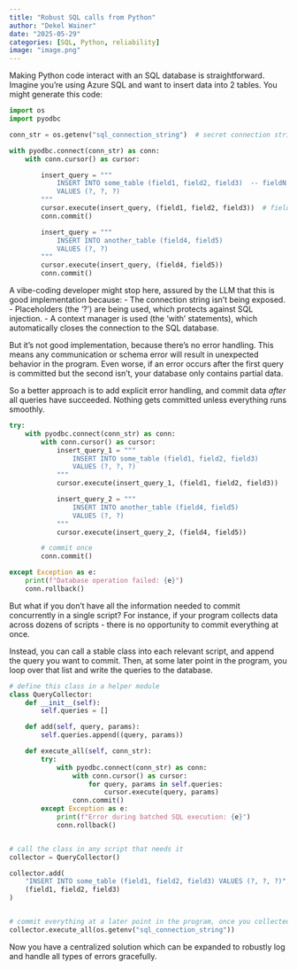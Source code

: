 ```yaml
---
title: "Robust SQL calls from Python"
author: "Dekel Wainer"
date: "2025-05-29"
categories: [SQL, Python, reliability]
image: "image.png"
---
```


Making Python code interact with an SQL database is straightforward.
Imagine you're using Azure SQL and want to insert data into 2 tables. You might generate this code:

```Python
import os
import pyodbc

conn_str = os.getenv("sql_connection_string")  # secret connection string

with pyodbc.connect(conn_str) as conn:
    with conn.cursor() as cursor:

        insert_query = """
            INSERT INTO some_table (field1, field2, field3)  -- fieldN are the actual fields in the database
            VALUES (?, ?, ?)
        """
        cursor.execute(insert_query, (field1, field2, field3))  # fieldN here are the variables in Python
        conn.commit()

        insert_query = """
            INSERT INTO another_table (field4, field5)
            VALUES (?, ?)
        """
        cursor.execute(insert_query, (field4, field5)) 
        conn.commit()
```

A vibe-coding developer might stop here, assured by the LLM that this is good implementation because:
    - The connection string isn't being exposed.
    - Placeholders (the '?') are being used, which protects against SQL injection.
    - A context manager is used (the 'with' statements), which automatically closes the connection to the SQL database.

But it's not good implementation, because there's no error handling.
This means any communication or schema error will result in unexpected behavior in the program.
Even worse, if an error occurs after the first query is committed but the second isn't, your database only contains partial data.

So a better approach is to add explicit error handling, and commit data *after* all queries have succeeded.
Nothing gets committed unless everything runs smoothly.

```Python
try:
    with pyodbc.connect(conn_str) as conn:
        with conn.cursor() as cursor:
            insert_query_1 = """
                INSERT INTO some_table (field1, field2, field3)
                VALUES (?, ?, ?)
            """
            cursor.execute(insert_query_1, (field1, field2, field3))

            insert_query_2 = """
                INSERT INTO another_table (field4, field5)
                VALUES (?, ?)
            """
            cursor.execute(insert_query_2, (field4, field5))

        # commit once
        conn.commit()

except Exception as e:
    print(f"Database operation failed: {e}")
    conn.rollback()
```

But what if you don't have all the information needed to commit concurrently in a single script?
For instance, if your program collects data across dozens of scripts - there is no opportunity to commit everything at once.

Instead, you can call a stable class into each relevant script, and append the query you want to commit.
Then, at some later point in the program, you loop over that list and write the queries to the database.

```Python
# define this class in a helper module
class QueryCollector:
    def __init__(self):
        self.queries = []

    def add(self, query, params):
        self.queries.append((query, params))

    def execute_all(self, conn_str):
        try:
            with pyodbc.connect(conn_str) as conn:
                with conn.cursor() as cursor:
                    for query, params in self.queries:
                        cursor.execute(query, params)
                conn.commit()
        except Exception as e:
            print(f"Error during batched SQL execution: {e}")
            conn.rollback()


# call the class in any script that needs it
collector = QueryCollector()

collector.add(
    "INSERT INTO some_table (field1, field2, field3) VALUES (?, ?, ?)",
    (field1, field2, field3)
)


# commit everything at a later point in the program, once you collected all your queries
collector.execute_all(os.getenv("sql_connection_string"))
```

Now you have a centralized solution which can be expanded to robustly log and handle all types of errors gracefully.